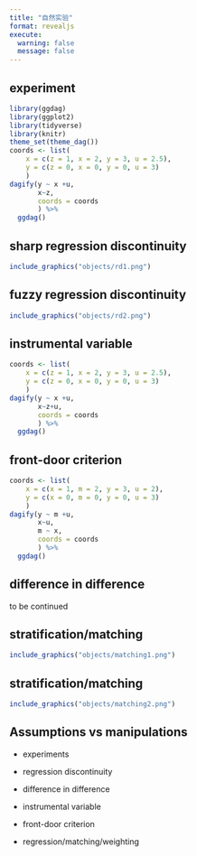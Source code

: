```yaml
---
title: "自然实验"
format: revealjs
execute: 
  warning: false
  message: false
---
```


## experiment

```r
library(ggdag)
library(ggplot2)
library(tidyverse)
library(knitr)
theme_set(theme_dag())
coords <- list(
    x = c(z = 1, x = 2, y = 3, u = 2.5),
    y = c(z = 0, x = 0, y = 0, u = 3)
    )
dagify(y ~ x +u,
       x~z,
       coords = coords
       ) %>% 
  ggdag() 
```

## sharp regression discontinuity

```r

include_graphics("objects/rd1.png")
```

## fuzzy regression discontinuity

```r
include_graphics("objects/rd2.png")
```

## instrumental variable

```r

coords <- list(
    x = c(z = 1, x = 2, y = 3, u = 2.5),
    y = c(z = 0, x = 0, y = 0, u = 3)
    )
dagify(y ~ x +u,
       x~z+u,
       coords = coords
       ) %>% 
  ggdag() 

```

## front-door criterion

```r
coords <- list(
    x = c(x = 1, m = 2, y = 3, u = 2),
    y = c(x = 0, m = 0, y = 0, u = 3)
    )
dagify(y ~ m +u,
       x~u,
       m ~ x,
       coords = coords
       ) %>% 
  ggdag() 
```

## difference in difference

to be continued

## **stratification**/matching

```r

include_graphics("objects/matching1.png")
```

## stratification/matching

```r

include_graphics("objects/matching2.png")
```

## Assumptions vs manipulations

-   experiments

-   regression discontinuity

-   difference in difference

-   instrumental variable

-   front-door criterion

-   regression/matching/weighting
